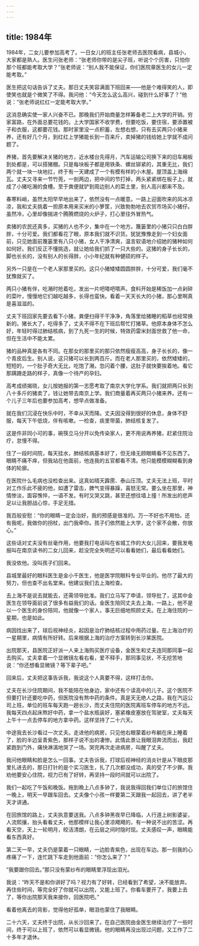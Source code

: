 ```yaml
---
---
---
```

title: 1984年
---




1984年，二女儿要参加高考了。一日女儿的班主任张老师去医院看病，县城小，大家都是熟人。医生问张老师：“张老师你带的是尖子班，听说个个厉害，只怕你那个班都能考取大学？”张老师说：“别人我不能保证，你们医院章医生的女儿一定能考取。”

医生把这句话告诉了丈夫。那日丈夫笑容满面下班回来——他是个难得笑的人，即使笑也就是个微笑了不得。我问他：“今天怎么这么高兴，碰到什么好事了？”他说：“张老师说红红一定能考取大学。”

这消息确实使一家人兴奋不已。那晚我们开始商量怎样筹备老二上大学的开销。穷家富路，在外面总要花钱的。上大学国家不收学费，但要吃饭，要住宿，要添置被子和衣服，这都要花钱。那时家里没一点积蓄，左想右想，只有去买两只小猪来养，还有好几个月，到红红上学猪能长到一百来斤，卖掉猪的钱给她上学就不成问题了。

养猪，首先要解决关猪的地方，近水楼台先得月，汽车运输公司换下来的旧车厢板到处都是，可以搭猪棚。只是每块板子都是用铁条、螺丝铆紧的，其重无比，我们两个就一块一块地扛，终于有一天建成了一个有模有样的小木屋。屋顶盖上海绵瓦。丈夫又寻来一节竹蔸，一剖两边，把中间的节打掉，两头紧紧绑在板子上，就成了小猪吃潲的食槽。至于粪便就铲到周边别人的菜土里，别人高兴都来不及。

春寒料峭，虽然太阳早早地出来了，依然没有一点暖意。一路上迎面吹来的风冰凉凉，我和丈夫挑着一担原本用来买米的小箩筐，兴致勃勃地去农贸市场买小猪仔。虽然冷，心里却像揣进个腾腾燃烧的火炉子，打心里往外冒热气。

卖猪的农民还真多，买猪的人也不少，集中在一个地方。篾篓里的小猪只只白白胖胖，十分可爱。我们都看花了眼，原本我们就不识货。犹犹豫豫走到一个妇女面前，只见她面前篾篓里有八只小猪，女人干净清爽，温言软语地介绍她的猪种如何如何好。我们反正不懂挑选，就让她给我们抓了一只大些的。这猪的身子长长的，脚也长长的，没有别人的长得胖，小小年纪就有种健硕的样子。

另外一只是在一个老人家那里买的。这只小猪矮矮圆圆胖胖，十分可爱，我们毫不犹豫就买了。

两只小猪有伴，吃潲时抢着吃，发出一片吧嗒吧嗒声。食料开始是稀饭加一点剁碎的菜叶，慢慢地它们越吃越多，长得也蛮快。看着一天天长大的小猪，那心里啊真是喜滋滋的。

丈夫下班回家先要去看下小猪，粪便扫得干干净净，角落里给猪睡的稻草也经常换新的。猪长大了，吃得多了，丈夫不得不在下班后帮忙打猪草。他原本身体不怎么好，年轻时得过肺结核病，到了九死一生的时候，特效药雷米封面世救了他一命，但在生活中不能太累。

猪的品种真是各有不同。在那女的那里买的那只依然瘦瘦高高，身子长长的，像一个青皮后生。别人说，这只猪可以长到两百斤。而在老人那里买的，依然矮矮的，短短的，一个肚子奇大无比，吃饱了潲，忽闪着个腰，这肚子就快要挨着地。看它那蹒跚走路的样子，真像一个待产的孕妇。

高考成绩揭晓，女儿按她报的第一志愿考取了南京大学化学系。我们就把两只长到八十多斤的猪卖了，钱让她带去南京上学。我们商量着再买两只小猪来养。还有一个儿子三年后也要参加高考，想早点做准备。

就在我们沉浸在快乐中时，不幸从天而降。丈夫因没得到很好的休息，身体不舒服，每天下午低烧，伴有咳嗽。一检查，痰里带菌，肺结核复发了。

这是件非同小可的事，碗筷立马分开以免传染家人，更不用说再养猪，赶紧住院治疗，怠慢不得。

住了一段时间院，每天挂水，肺结核病基本好了，但无缘无顾眼睛看不见东西了。眼睛不痛不痒，但我站在他面前，他连我的五官都看不清。他只能模模糊糊看到身体的轮廓。

在医院什么毛病也没检查出来。这真如晴天霹雳、泰山压顶。丈夫无法上班，平时对工作乐此不疲的他，如遭了雷击，脾气变得暴躁，喜怒无常。要么坐在那里，神情惨淡，面容憔悴，一语不发。有时又哭又跳，甚至还想往墙上撞！所发出的悲声足以让我胆战心惊，手足无措。

我百般安慰：“你的眼睛一定会治好，我的预感是很准的。万一不好也不用怕，还有我呢，我做你的拐杖，出门我牵你。孩子们依然能上大学，这个家不会散，你放心。”

这些话对丈夫没有丝毫作用，他要我打电话叫在省城工作的大女儿回来，要我发电报叫在南京读书的二女儿回来，趁没完全失明还可以看看她们，最后看看她们。

我没依他。没叫孩子们回来。

县城里最好的眼科医生是金小千医生，他是医学院眼科专业毕业的。他尽了最大的努力，但也查不出名堂来。他建议我们去上海检查。

去上海不是说去就能去，还需领导批准。我们立马写了申请，领导批了，这其中金医生在领导面前说了很多有益我们的话。金医生陪同丈夫去上海，一路上，他不是以一个医生的身份陪同，他就像一个家人，事无巨细地照顾丈夫。在上海住院的一星期，也是如此。

病因找出来了，球后视神经炎，起因是治疗肺结核过程中用药过量。在上海治疗的一星期里，病情有所好转。后来根据上海的治疗方案转到长沙某医院。

出院那天，县医院正好派一人来上海购买医疗设备，金医生和丈夫连同那同事一起去购买。丈夫拿着一个显微镜左看右看，爱不释手，那同事见状，不无挖苦地说：“你还想看显微镜？等下辈子吧。”

回来后，丈夫把这事告诉我，我说这个人真要不得，这样打击你。

丈夫在长沙住院期间，我不能陪在他身边，家中还有个读高中的儿子。这个医院不但要打针还要吃中药，但医院没有熬中药的条件。真是天无绝人之路，我在汽运公司上班，单位的班车每天跑一趟长沙，而丈夫住院的医院离班车停车的地方不远。我每天四点起床熬好中药，拿一个盐水瓶装好，塞紧橡皮塞放在驾驶室，丈夫每天上午十一点去停车的地方拿中药。这样坚持了二十六天。

中途我去长沙看过一次丈夫。走进他的病房，只见他右眼蒙着纱布躺在床上睡着了，脸的半边呈青紫色，那样子说不出的凄惨。此情此景让我眼泪奔流而出，我赶紧跑到门外，痛快淋漓地哭了一场。哭完再次走进病房，叫醒了丈夫。

我问他眼睛和脸是怎么一回事。丈夫告诉我，打球后视神经的消炎针是从下眼皮那里扎进去的，那日打针的是个实习医生，扎了几次都没成功，真的受了不少罪。我劝他要安心住院，视力已有了好转，再坚持一段时间就可以出院了。

我们一起吃了午饭和晚饭。拖到晩上八点多钟了，我说我得回我们单位订的旅馆住一晚上，明天一早跟车回去。丈夫像个小孩一样要第二天跟我一起回去，讲了老半天才讲通。

在回旅馆的路上，丈夫执意要送我。八点多钟黑夜早已降临，人行道上树影婆娑，人流熙攘，抬头看看丈夫，他那模样让我心里凉飕飕的，有一种说不出的苦涩。再看天空，天上一轮明月，皎洁清朗，在云层之间时隐时现。丈夫感叹一声，眼睛能看东西真好。

第二天一早，丈夫仍是蒙着一只眼睛，一边脸青紫色，出现在车边。那一刻我的心疼痛了一下，连忙跳下车走到他面前：“你怎么来了？”

“我要跟你回去。”那只没有蒙纱布的眼睛里浮现出泪光。

我说：“昨天不是和你讲好了吗？视力有了好转，已经看到了希望，决不能放弃。再住些时间，等完全好了你就可以出院，又能上班了。你看车要开了，我要上去了，等你出院那天我来接你，回医院吧。”

看着他离去的背影，觉得他好孤单，眼泪也蒙住了我眼睛。

二十六天，丈夫终于出院，从长沙回来了。在自己医院由金医生继续治疗了一些时间，终于可以上班了，依然可以看显微镜。他的眼睛再没出现过问题，又工作了二十多年才退休。
